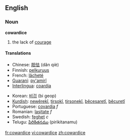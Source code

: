 ==English==

===Noun===
'''cowardice'''

# the lack of [[courage]]


====Translations====
{{top}}
*Chinese: [[胆怯]] (dǎn qiè)
*Finnish: [[pelkuruus]]
* French: [[lâcheté]]
*[[Guarani]]: [[py'amirĩ]]
*[[Interlingua]]: [[coardia]]
{{mid}}
*Korean: [[비겁]] (bi geop)
*[[Kurdish]]: [[newêrekî]], [[tirsokî]], [[tirsonekî]], [[bêcesaretî]], [[bêcuretî]]
*Portuguese: [[covardia]] ''f''
*Romanian: [[laşitate]] ''f''
*Swedish: [[feghet]] ''c''
*Telugu: [[పిరికితనము]] (pirikitanamu)
{{bottom}}

[[fr:cowardice]]
[[vi:cowardice]]
[[zh:cowardice]]